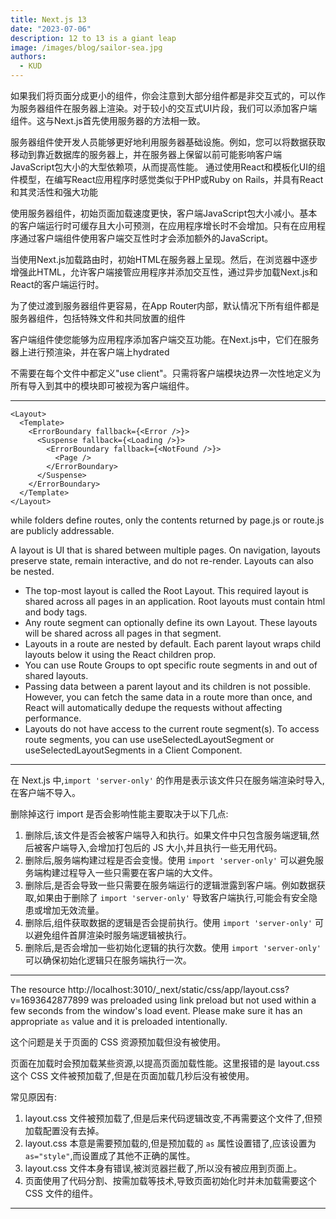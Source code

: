 ```yaml
---
title: Next.js 13
date: "2023-07-06"
description: 12 to 13 is a giant leap
image: /images/blog/sailor-sea.jpg
authors:
  - KUD
---
```


如果我们将页面分成更小的组件，你会注意到大部分组件都是非交互式的，可以作为服务器组件在服务器上渲染。对于较小的交互式UI片段，我们可以添加客户端组件。这与Next.js首先使用服务器的方法相一致。

服务器组件使开发人员能够更好地利用服务器基础设施。例如，您可以将数据获取移动到靠近数据库的服务器上，并在服务器上保留以前可能影响客户端JavaScript包大小的大型依赖项，从而提高性能。 通过使用React和模板化UI的组件模型，在编写React应用程序时感觉类似于PHP或Ruby on Rails，并具有React和其灵活性和强大功能

使用服务器组件，初始页面加载速度更快，客户端JavaScript包大小减小。基本的客户端运行时可缓存且大小可预测，在应用程序增长时不会增加。只有在应用程序通过客户端组件使用客户端交互性时才会添加额外的JavaScript。

当使用Next.js加载路由时，初始HTML在服务器上呈现。然后，在浏览器中逐步增强此HTML，允许客户端接管应用程序并添加交互性，通过异步加载Next.js和React的客户端运行时。

为了使过渡到服务器组件更容易，在App Router内部，默认情况下所有组件都是服务器组件，包括特殊文件和共同放置的组件

客户端组件使您能够为应用程序添加客户端交互功能。在Next.js中，它们在服务器上进行预渲染，并在客户端上hydrated

不需要在每个文件中都定义"use client"。只需将客户端模块边界一次性地定义为所有导入到其中的模块即可被视为客户端组件。

---

```tsx
<Layout>
  <Template>
    <ErrorBoundary fallback={<Error />}>
      <Suspense fallback={<Loading />}>
        <ErrorBoundary fallback={<NotFound />}>
          <Page />
        </ErrorBoundary>
      </Suspense>
    </ErrorBoundary>
  </Template>
</Layout>
```

while folders define routes, only the contents returned by page.js or route.js are publicly addressable.

A layout is UI that is shared between multiple pages. On navigation, layouts preserve state, remain interactive, and do not re-render. Layouts can also be nested.

- The top-most layout is called the Root Layout. This required layout is shared across all pages in an application. Root layouts must contain html and body tags.
- Any route segment can optionally define its own Layout. These layouts will be shared across all pages in that segment.
- Layouts in a route are nested by default. Each parent layout wraps child layouts below it using the React children prop.
- You can use Route Groups to opt specific route segments in and out of shared layouts.
- Passing data between a parent layout and its children is not possible. However, you can fetch the same data in a route more than once, and React will automatically dedupe the requests without affecting performance.
- Layouts do not have access to the current route segment(s). To access route segments, you can use useSelectedLayoutSegment or useSelectedLayoutSegments in a Client Component.

---

在 Next.js 中,`import 'server-only'` 的作用是表示该文件只在服务端渲染时导入,在客户端不导入。

删除掉这行 import 是否会影响性能主要取决于以下几点:
1. 删除后,该文件是否会被客户端导入和执行。如果文件中只包含服务端逻辑,然后被客户端导入,会增加打包后的 JS 大小,并且执行一些无用代码。
2. 删除后,服务端构建过程是否会变慢。使用 `import 'server-only'` 可以避免服务端构建过程导入一些只需要在客户端的大文件。
3. 删除后,是否会导致一些只需要在服务端运行的逻辑泄露到客户端。例如数据获取,如果由于删除了 `import 'server-only'` 导致客户端执行,可能会有安全隐患或增加无效流量。
4. 删除后,组件获取数据的逻辑是否会提前执行。使用 `import 'server-only'` 可以避免组件首屏渲染时服务端逻辑被执行。
5. 删除后,是否会增加一些初始化逻辑的执行次数。使用 `import 'server-only'` 可以确保初始化逻辑只在服务端执行一次。

---

The resource http://localhost:3010/_next/static/css/app/layout.css?v=1693642877899 was preloaded using link preload but not used within a few seconds from the window's load event. Please make sure it has an appropriate `as` value and it is preloaded intentionally.

这个问题是关于页面的 CSS 资源预加载但没有被使用。

页面在加载时会预加载某些资源,以提高页面加载性能。这里报错的是 layout.css 这个 CSS 文件被预加载了,但是在页面加载几秒后没有被使用。

常见原因有:
1. layout.css 文件被预加载了,但是后来代码逻辑改变,不再需要这个文件了,但预加载配置没有去掉。
2. layout.css 本意是需要预加载的,但是预加载的 `as` 属性设置错了,应该设置为 `as="style"`,而设置成了其他不正确的属性。
3. layout.css 文件本身有错误,被浏览器拦截了,所以没有被应用到页面上。
4. 页面使用了代码分割、按需加载等技术,导致页面初始化时并未加载需要这个 CSS 文件的组件。

---

